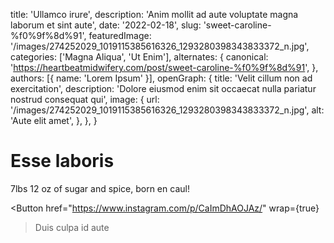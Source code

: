   title: 'Ullamco irure',
  description: 'Anim mollit ad aute voluptate magna laborum et sint aute',
  date: '2022-02-18',
  slug: 'sweet-caroline-%f0%9f%8d%91',
  featuredImage: '/images/274252029_1019115385616326_1293280398343833372_n.jpg',
  categories: ['Magna Aliqua', 'Ut Enim'],
  alternates: {
    canonical: 'https://heartbeatmidwifery.com/post/sweet-caroline-%f0%9f%8d%91',
  },
  authors: [{ name: 'Lorem Ipsum' }],
  openGraph: {
    title: 'Velit cillum non ad exercitation',
    description: 'Dolore eiusmod enim sit occaecat nulla pariatur nostrud consequat qui',
    image: {
      url: '/images/274252029_1019115385616326_1293280398343833372_n.jpg',
      alt: 'Aute elit amet',
    },
  },
}


# Esse laboris

<Gallery>
  <GalleryItem
    src="/images/274252029_1019115385616326_1293280398343833372_n.jpg"
    size="large"
  />
</Gallery>

7lbs 12 oz of sugar and spice, born en caul!

<Button
  href="https://www.instagram.com/p/CaImDhAOJAz/"
  wrap={true}
>Duis culpa id aute</Button>
